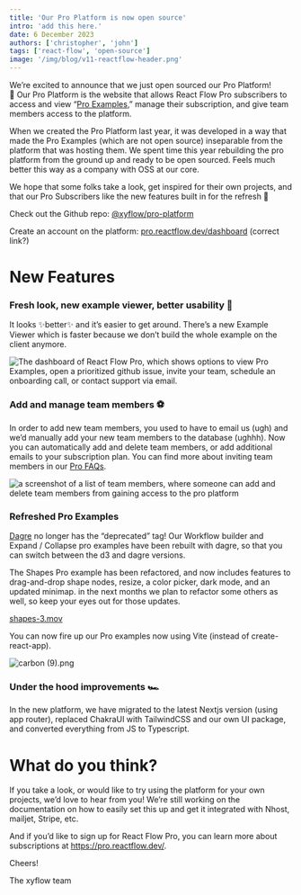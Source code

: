 ```yaml
---
title: 'Our Pro Platform is now open source'
intro: 'add this here.'
date: 6 December 2023
authors: ['christopher', 'john']
tags: ['react-flow', 'open-source']
image: '/img/blog/v11-reactflow-header.png'
---
```




<BlogPostLayout>

We’re excited to announce that we just open sourced our Pro Platform! 🎉 Our Pro Platform is the website that allows React Flow Pro subscribers to access and view “[Pro Examples](https://reactflow.dev/pro/examples),” manage their subscription, and give team members access to the platform.

When we created the Pro Platform last year, it was developed in a way that made the Pro Examples (which are not open source) inseparable from the platform that was hosting them. We spent time this year rebuilding the pro platform from the ground up and ready to be open sourced. Feels much better this way as a company with OSS at our core.

We hope that some folks take a look, get inspired for their own projects, and that our Pro Subscribers like the new features built in for the refresh 💫

Check out the Github repo: [@xyflow/pro-platform](https://github.com/xyflow/pro-platform)

Create an account on the platform: [pro.reactflow.dev/dashboard](https://pro.reactflow.dev/dashboard) (correct link?)

# New Features

### Fresh look, new example viewer, better usability 🪩

It looks ✨better✨ and it’s easier to get around. There’s a new Example Viewer which is faster because we don’t build the whole example on the client anymore.

<Image
  alt="The dashboard of React Flow Pro, which shows options to view Pro Examples, open a prioritized github issue, invite your team, schedule an onboarding call, or contact support via email."
  src="/img/blog/2023-pro-platform-oss/pro-dashboard.png"
  width={806}
  height={524}
  className="mt-4"
/>

### Add and manage team members ⚽️

In order to add new team members, you used to have to email us (ugh) and we’d manually add your new team members to the database (ughhh). Now you can automatically add and delete team members, or add additional emails to your subscription plan. You can find more about inviting team members in our [Pro FAQs](https://reactflow.dev/pro).

<Image
  alt="a screenshot of a list of team members, where someone can add and delete team members from gaining access to the pro platform"
  src="/img/blog/2023-pro-platform-oss/pro-team-members.png"
  width={916}
  height={564}
  className="mt-4"
/>

### Refreshed Pro Examples

[Dagre](https://github.com/dagrejs/dagre) no longer has the “deprecated” tag! Our Workflow builder and Expand / Collapse pro examples have been rebuilt with dagre, so that you can switch between the d3 and dagre versions.

The Shapes Pro example has been refactored, and now includes features to drag-and-drop shape nodes, resize, a color picker, dark mode, and an updated minimap. in the next months we plan to refactor some others as well, so keep your eyes out for those updates.

[shapes-3.mov](https://prod-files-secure.s3.us-west-2.amazonaws.com/d2a92f9d-ed0b-4bf7-88ed-335b76d8d166/6f5c98c5-1b14-4003-8f3a-01e7e4bc5474/shapes-3.mov)

You can now fire up our Pro examples now using Vite (instead of create-react-app).

![carbon (9).png](<https://prod-files-secure.s3.us-west-2.amazonaws.com/d2a92f9d-ed0b-4bf7-88ed-335b76d8d166/69206949-e8e5-4d94-adbc-c4e7b2b7b30b/carbon_(9).png>)

### Under the hood improvements 🏎

In the new platform, we have migrated to the latest Nextjs version (using app router), replaced ChakraUI with TailwindCSS and our own UI package, and converted everything from JS to Typescript.

# What do you think?

If you take a look, or would like to try using the platform for your own projects, we’d love to hear from you! We’re still working on the documentation on how to easily set this up and get it integrated with Nhost, mailjet, Stripe, etc.

And if you’d like to sign up for React Flow Pro, you can learn more about subscriptions at https://pro.reactflow.dev/.

Cheers!

The xyflow team

</BlogPostLayout>
